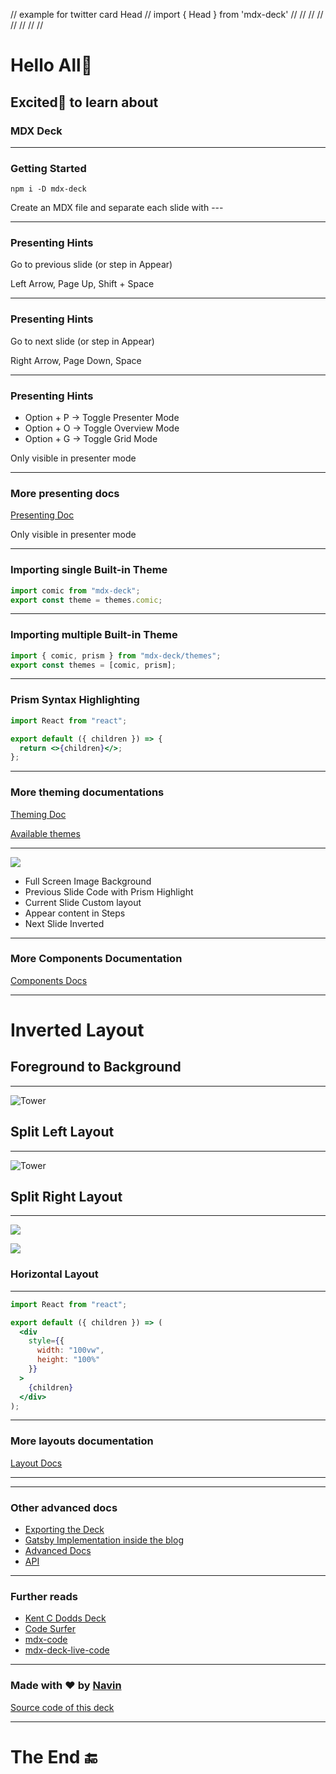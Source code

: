 // example for twitter card Head
// import { Head } from 'mdx-deck'
// <Head>
// <title>mdx-deck</title>
// <meta name='twitter:card' content='summary_large_image' />
// <meta name='twitter:site' content='@jxnblk' />
// <meta name='twitter:title' content='mdx-deck' />
// <meta name='twitter:description' content='MDX-based presentation decks' />
// <meta name='twitter:image' content='https://jxnblk.com/mdx-deck/card.png' />
// </Head>


# Hello All👋

## Excited🚀 to learn about

### MDX Deck

---

### Getting Started

`npm i -D mdx-deck`

Create an MDX file and separate each slide with ---

---

### Presenting Hints

Go to previous slide (or step in Appear)

Left Arrow, Page Up, Shift + Space

---

### Presenting Hints

Go to next slide (or step in Appear)

Right Arrow, Page Down, Space

---

### Presenting Hints

- Option + P -> Toggle Presenter Mode
- Option + O -> Toggle Overview Mode
- Option + G -> Toggle Grid Mode

<Notes>Only visible in presenter mode</Notes>

---

### More presenting docs

[Presenting Doc][]

[presenting doc]: https://github.com/jxnblk/mdx-deck/blob/master/docs/presenting.md

<Notes>Only visible in presenter mode</Notes>

---

### Importing single Built-in Theme

```jsx
import comic from "mdx-deck";
export const theme = themes.comic;
```

---

### Importing multiple Built-in Theme

```jsx
import { comic, prism } from "mdx-deck/themes";
export const themes = [comic, prism];
```

---

### Prism Syntax Highlighting

```jsx
import React from "react";

export default ({ children }) => {
  return <>{children}</>;
};
```

---

### More theming documentations

[Theming Doc](https://github.com/jxnblk/mdx-deck/blob/master/docs/theming.md)

[Available themes](https://github.com/jxnblk/mdx-deck/blob/master/docs/themes.md)

---

<Image src="https://images.unsplash.com/photo-1566995589099-45de344a6dbe?ixlib=rb-1.2.1&ixid=eyJhcHBfaWQiOjEyMDd9&auto=format&fit=crop&w=823&q=80">
  <Layout>
    <ul>
      <li>Full Screen Image Background</li>
      <Appear>
        <li>Previous Slide Code with Prism Highlight</li>
        <li>Current Slide Custom layout</li>
        <li>Appear content in Steps</li>
        <li>Next Slide Inverted</li>
      </Appear>
    </ul>
  </Layout>
</Image>

---

### More Components Documentation

[Components Docs](https://github.com/jxnblk/mdx-deck/blob/master/docs/components.md)

---

<Invert>

# Inverted Layout

## Foreground to Background

</Invert>

---

<Split>

![Tower](https://images.unsplash.com/photo-1544800063-3915ca906390?ixlib=rb-1.2.1&auto=format&fit=crop&w=375&q=80)

## Split Left Layout

</Split>

---

<SplitRight >

![Tower](https://images.unsplash.com/photo-1544800063-3915ca906390?ixlib=rb-1.2.1&auto=format&fit=crop&w=375&q=80)

## Split Right Layout

</SplitRight >

---

<Horizontal>

![](https://images.unsplash.com/photo-1544669819-cc1daf7dc87d?ixlib=rb-1.2.1&auto=format&fit=crop&w=500&q=60)

![](https://images.unsplash.com/photo-1566995166102-534a628aa0f0?ixlib=rb-1.2.1&ixid=eyJhcHBfaWQiOjEyMDd9&auto=format&fit=crop&w=375&q=80)

### Horizontal Layout

</Horizontal>

---

<FullScreenCode>

```jsx
import React from "react";

export default ({ children }) => (
  <div
    style={{
      width: "100vw",
      height: "100%"
    }}
  >
    {children}
  </div>
);
```

</FullScreenCode>

---

### More layouts documentation

[Layout Docs](https://github.com/jxnblk/mdx-deck/blob/master/docs/layouts.md)

---

<Counter />

---

### Other advanced docs

- [Exporting the Deck](https://github.com/jxnblk/mdx-deck/blob/master/docs/exporting.md)
- [Gatsby Implementation inside the blog](https://github.com/jxnblk/mdx-deck/blob/master/docs/gatsby.md)
- [Advanced Docs](https://github.com/jxnblk/mdx-deck/blob/master/docs/advanced.md)
- [API](https://github.com/jxnblk/mdx-deck/blob/master/docs/api.md)

---

### Further reads

- [Kent C Dodds Deck](https://github.com/kentcdodds/simply-react)
- [Code Surfer](https://github.com/pomber/code-surfer)
- [mdx-code](https://github.com/pranaygp/mdx-code)
- [mdx-deck-live-code](https://github.com/JReinhold/mdx-deck-live-code)

---

### Made with ❤ by [Navin](https://navin-navi.github.io/about)

[Source code of this deck](https://github.com/navin-navi/mdx-deck-starter)

---

# The End 🔚
